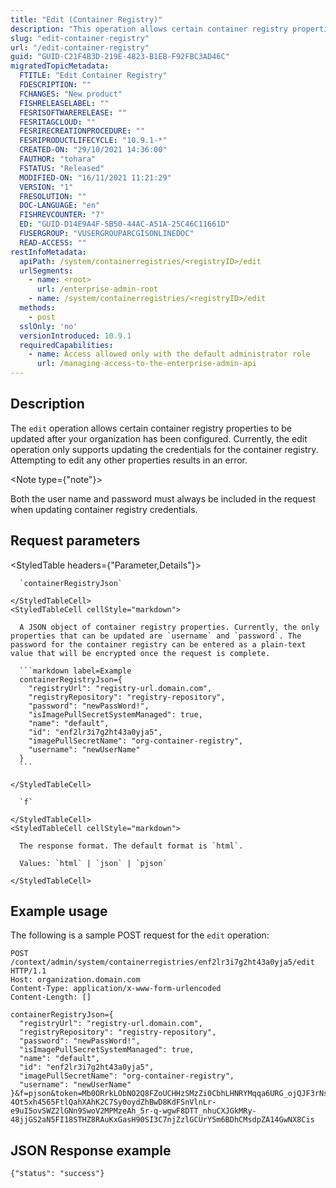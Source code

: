 ```yaml
---
title: "Edit (Container Registry)"
description: "This operation allows certain container registry properties to be updated after your organization has been configured."
slug: "edit-container-registry"
url: "/edit-container-registry"
guid: "GUID-C21F4B3D-219E-4823-B1EB-F92FBC3AD46C"
migratedTopicMetadata:
  FTITLE: "Edit Container Registry"
  FDESCRIPTION: ""
  FCHANGES: "New product"
  FISHRELEASELABEL: ""
  FESRISOFTWARERELEASE: ""
  FESRITAGCLOUD: ""
  FESRIRECREATIONPROCEDURE: ""
  FESRIPRODUCTLIFECYCLE: "10.9.1-*"
  CREATED-ON: "29/10/2021 14:36:00"
  FAUTHOR: "tohara"
  FSTATUS: "Released"
  MODIFIED-ON: "16/11/2021 11:21:29"
  VERSION: "1"
  FRESOLUTION: ""
  DOC-LANGUAGE: "en"
  FISHREVCOUNTER: "7"
  ED: "GUID-D14E9A4F-5B50-44AC-A51A-25C46C11661D"
  FUSERGROUP: "VUSERGROUPARCGISONLINEDOC"
  READ-ACCESS: ""
restInfoMetadata:
  apiPath: /system/containerregistries/<registryID>/edit
  urlSegments:
    - name: <root>
      url: /enterprise-admin-root
    - name: /system/containerregistries/<registryID>/edit
  methods:
    - post
  sslOnly: 'no'
  versionIntroduced: 10.9.1
  requiredCapabilities:
    - name: Access allowed only with the default administrator role
      url: /managing-access-to-the-enterprise-admin-api
---
```


## Description

The `edit` operation allows certain container registry properties to be updated after your organization has been configured. Currently, the edit operation only supports updating the credentials for the container registry. Attempting to edit any other properties results in an error.

<Note type={"note"}>

Both the user name and password must always be included in the request when updating container registry credentials.

</Note>


## Request parameters 

<StyledTable headers={"Parameter,Details"}>
  <StyledTableRow>
    <StyledTableCell cellStyle="markdown">

      `containerRegistryJson` 

    </StyledTableCell>
    <StyledTableCell cellStyle="markdown">

      A JSON object of container registry properties. Currently, the only properties that can be updated are `username` and `password`. The password for the container registry can be entered as a plain-text value that will be encrypted once the request is complete.

      ```markdown label=Example
      containerRegistryJson={
        "registryUrl": "registry-url.domain.com",
        "registryRepository": "registry-repository",
        "password": "newPassWord!",
        "isImagePullSecretSystemManaged": true,
        "name": "default",
        "id": "enf2lr3i7g2ht43a0yja5",
        "imagePullSecretName": "org-container-registry",
        "username": "newUserName"
      }
      ```

    </StyledTableCell>
  </StyledTableRow>
  <StyledTableRow>
    <StyledTableCell cellStyle="markdown">

      `f` 

    </StyledTableCell>
    <StyledTableCell cellStyle="markdown">

      The response format. The default format is `html`.

      Values: `html` | `json` | `pjson`

    </StyledTableCell>
  </StyledTableRow>
</StyledTable>


## Example usage

The following is a sample POST request for the `edit` operation:

```other
POST /context/admin/system/containerregistries/enf2lr3i7g2ht43a0yja5/edit HTTP/1.1
Host: organization.domain.com
Content-Type: application/x-www-form-urlencoded
Content-Length: []

containerRegistryJson={
  "registryUrl": "registry-url.domain.com",
  "registryRepository": "registry-repository",
  "password": "newPassWord!",
  "isImagePullSecretSystemManaged": true,
  "name": "default",
  "id": "enf2lr3i7g2ht43a0yja5",
  "imagePullSecretName": "org-container-registry",
  "username": "newUserName"
}&f=pjson&token=Mb0ORrkLObNO2Q8FZoUCHHzSMzZi0CbhLHNRYMqqa6URG_ojQJF3rNsJAfRB23MyCrLwSmuaHPUo4AEIrUuoH1-4Ot5xh4565FtlQahXAhK2C7Sy0oydZhBwD8KdFSnVlnLr-e9uI5ovSWZ2lGNn9SwoV2MPMzeAh_5r-q-wgwF8DTT_nhuCXJGkMRy-48jjGS2aN5FI18STHZ8RAuKxGasH90SI3C7njZzlGCUrY5m6BDhCMsdpZA14GwNX8Cis

```

## JSON Response example

```other
{"status": "success"}
```